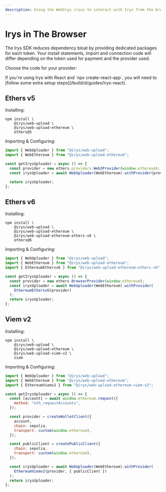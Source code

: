 ```yaml
---
description: Using the WebIrys class to interact with Irys from the browser
---
```



# Irys in The Browser

The Irys SDK reduces dependency bloat by providing dedicated packages for each token. Your install statements, import and connection code will differ depending on the token used for payment and the provider used.

Choose the code for your provider:

<Callout emoji="🚀">
  If you're using Irys with React and `npx create-react-app`, you will need to
  [follow some extra setup steps](/build/d/guides/irys-react).
</Callout>

## Ethers v5

Installing:

```console
npm install \
    @irys/web-upload \
    @irys/web-upload-ethereum \
    ethers@5
```

Importing & Configuring:

```js
import { WebUploader } from "@irys/web-upload";
import { WebEthereum } from "@irys/web-upload-ethereum";

const getIrysUploader = async () => {
  const provider = new ethers.providers.Web3Provider(window.ethereum);
  const irysUploader = await WebUploader(WebEthereum).withProvider(provider);

  return irysUploader;
};
```

## Ethers v6

Installing:

```console
npm install \
    @irys/web-upload \
    @irys/web-upload-ethereum \
    @irys/web-upload-ethereum-ethers-v6 \
    ethers@6
```

Importing & Configuring:

```js
import { WebUploader } from "@irys/web-upload";
import { WebEthereum } from "@irys/web-upload-ethereum";
import { EthereumEthersv6 } from "@irys/web-upload-ethereum-ethers-v6";

const getIrysUploader = async () => {
  const provider = new ethers.BrowserProvider(window.ethereum);
  const irysUploader = await WebUploader(WebEthereum).withProvider(
    EthereumEthersv6(provider)
  );
  return irysUploader;
};
```

## Viem v2

Installing:

```console
npm install \
    @irys/web-upload \
    @irys/web-upload-ethereum \
    @irys/web-upload-viem-v2 \
    viem
```

Importing & Configuring:

```js
import { WebUploader } from "@irys/web-upload";
import { WebEthereum } from "@irys/web-upload-ethereum";
import { EthereumViemv2 } from "@irys/web-upload-ethereum-viem-v2";

const getIrysUploader = async () => {
  const [account] = await window.ethereum.request({
    method: "eth_requestAccounts",
  });

  const provider = createWalletClient({
    account,
    chain: sepolia,
    transport: custom(window.ethereum),
  });

  const publicClient = createPublicClient({
    chain: sepolia,
    transport: custom(window.ethereum),
  });

  const irysUploader = await WebUploader(WebEthereum).withProvider(
    EthereumViemv2(provider, { publicClient })
  );
  return irysUploader;
};
```

